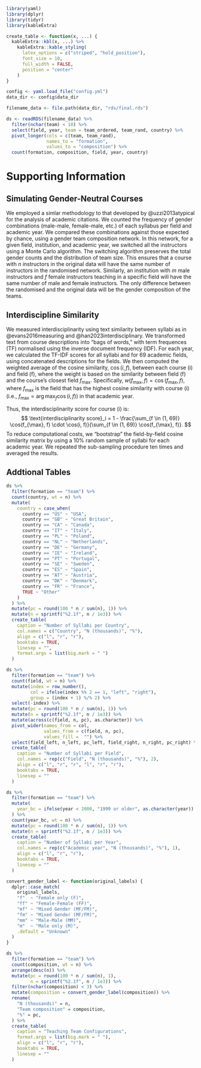 \newpage
\processdelayedfloats

\newpage 
\appendix
\renewcommand{\thefigure}{SI-\arabic{figure}}
\renewcommand{\thesection}{SI}
\renewcommand{\thesubsection}{SI-\arabic{subsection}}
\setcounter{figure}{0}
\setcounter{section}{0}
\setcounter{subsection}{0}
\renewcommand{\thetable}{SI-\arabic{table}}

```r
library(yaml)
library(dplyr)
library(tidyr)
library(kableExtra)

create_table <- function(x, ...) {
  kableExtra::kbl(x, ...) %>%
    kableExtra::kable_styling(
      latex_options = c("striped", "hold_position"),
      font_size = 10,
      full_width = FALSE,
      position = "center"
    )
}

```

```r
config <- yaml.load_file("config.yml")
data_dir <- config$data_dir

filename_data <- file.path(data_dir, "rds/final.rds")

ds <- readRDS(filename_data) %>%
  filter(nchar(team) < 10) %>%
  select(field, year, team = team_ordered, team_rand, country) %>% 
  pivot_longer(cols = c(team, team_rand),
               names_to = "formation",
               values_to = "composition") %>%
  count(formation, composition, field, year, country)
```

# Supporting Information

## Simulating Gender-Neutral Courses {#si-simulations}

We employed a simlar methodology to that developed by @uzzi2013atypical for the analysis of academic citations. We counted the frequency of gender combinations (male-male, female-male, etc.) of each syllabus per field and academic year. We compared these combinations against those expected by chance, using a gender team composition network. In this network, for a given field, institution, and academic year, we switched all the instructors using a Monte Carlo algorithm. The switching algorithm preserves the total gender counts and the distribution of team size. This ensures that a course with $n$ instructors in the original data will have the same number of instructors in the randomised network. Similarly, an institution with $m$ male instructors and $f$ female instructors teaching in a specific field will have the same number of male and female instructors. The only difference between the randomised and the original data will be the gender composition of the teams.

## Interdiscipline Similarity {#si-interdisciplinarity}

We measured interdisciplinarity using text similarity between syllabi as in @evans2016measuring and @han2023interdisciplinary. We transformed text from course descriptions into "bags of words," with term frequences (TF) normalised using the inverse document frequency (IDF). For each year, we calculated the TF-IDF scores for all syllabi and for 69 academic fields, using concatenated descriptions for the fields. We then computed the weighted average of the cosine similarity, $\cos (i, f)$, between each course \(i\) and field \(f\), where the weight is based on the similarity between field \(f\) and the course's closest field $f_{\max}$. Specifically, $w(f_{\max}, f) = \cos(f_{\max}, f)$, where $f_{\max}$ is the field that has the highest cosine similarity with course \(i\) (i.e., $f_{\max} = \arg\max_f \cos(i, f)$) in that academic year.

Thus, the interdisciplinarity score for course \(i\) is:
$$
  \text{interdisciplinarity score}_i = 1 - \frac{\sum_{f \in (1, 69)} \cos(f_{\max}, f) \cdot \cos(i, f)}{\sum_{f \in (1, 69)} \cos(f_{\max}, f)}. 
$$
To reduce computational costs, we "bootstrap" the field-by-field cosine similarity matrix by using a 10% random sample of syllabi for each academic year. We repeated the sub-sampling procedure ten times and averaged the results.

\clearpage 

## Addtional Tables 

<!-- ### Countries -->

```r
ds %>%
  filter(formation == "team") %>% 
  count(country, wt = n) %>%
  mutate(
    country = case_when(
      country == "US" ~ "USA",
      country == "GB" ~ "Great Britain",
      country == "CA" ~ "Canada",
      country == "IT" ~ "Italy",
      country == "PL" ~ "Poland",
      country == "NL" ~ "Netherlands",
      country == "DE" ~ "Germany",
      country == "IE" ~ "Ireland",
      country == "PT" ~ "Portugal",
      country == "SE" ~ "Sweden",
      country == "ES" ~ "Spain",
      country == "AT" ~ "Austria",
      country == "DK" ~ "Denmark",
      country == "FR" ~ "France",
      TRUE ~ "Other"
    )
  ) %>%
  mutate(pc = round(100 * n / sum(n), 1)) %>% 
  mutate(n = sprintf("%2.1f", n / 1e3)) %>% 
  create_table(
    caption = "Number of Syllabi per Country",
    col.names = c("Country", "N (thousands)", "%"),
    align = c("l", "r", "r"),
    booktabs = TRUE,
    linesep = "",
    format.args = list(big.mark = " ")
  )
```
<!-- ### Fields -->

```r
ds %>%
  filter(formation == "team") %>% 
  count(field, wt = n) %>%
  mutate(index = row_number(),
         col = ifelse(index %% 2 == 1, "left", "right"),
         group = (index + 1) %/% 2) %>%
  select(-index) %>%
  mutate(pc = round(100 * n / sum(n), 1)) %>% 
  mutate(n = sprintf("%2.1f", n / 1e3)) %>% 
  mutate(across(c(field, n, pc), as.character)) %>% 
  pivot_wider(names_from = col, 
              values_from = c(field, n, pc), 
              values_fill =  "") %>%
  select(field_left, n_left, pc_left, field_right, n_right, pc_right) %>%
  create_table(
    caption = "Number of Syllabi per Field",
    col.names = rep(c("Field", "N (thousands)", "%"), 2),
    align = c("l", "r", "r", "l", "r", "r"),
    booktabs = TRUE,
    linesep = ""
  )
```

<!-- ### Years -->

```r
ds %>%
  filter(formation == "team") %>%
  mutate(
    year_bc = ifelse(year < 2000, "1999 or older", as.character(year))
  ) %>% 
  count(year_bc, wt = n) %>%
  mutate(pc = round(100 * n / sum(n), 1)) %>%
  mutate(n = sprintf("%2.1f", n / 1e3)) %>% 
  create_table(
    caption = "Number of Syllabi per Year",
    col.names = rep(c("Academic year", "N (thousands)", "%"), 1),
    align = c("l", "r", "r"),
    booktabs = TRUE,
    linesep = ""
  )
```

<!-- ### Gender Composition -->

```r
convert_gender_label <- function(original_labels) {
  dplyr::case_match(
    original_labels,
    "f"  ~ "Female only (F)",
    "ff" ~ "Female-Female (FF)",
    "mf" ~ "Mixed Gender (MF/FM)",
    "fm" ~ "Mixed Gender (MF/FM)",
    "mm" ~ "Male-Male (MM)",
    "m"  ~ "Male only (M)",
    .default = "Unknown"
  )
}

ds %>%
  filter(formation == "team") %>%
  count(composition, wt = n) %>%
  arrange(desc(n)) %>%
  mutate(pc = round(100 * n / sum(n), 1),
         n = sprintf("%2.1f", n / 1e3)) %>% 
  filter(nchar(composition) < 3) %>% 
  mutate(composition = convert_gender_label(composition)) %>%
  rename(
    "N (thousands)" = n,
    "Team composition" = composition,
    "%" = pc,
  ) %>%
  create_table(
    caption = "Teaching Team Configurations",
    format.args = list(big.mark = " "),
    align = c("l", "r", "r"),
    booktabs = TRUE,
    linesep = ""
  )
```

